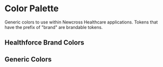 
<Meta title="Design Tokens/Color" />

# Color Palette

Generic colors to use within Newcross Healthcare applications. Tokens that have the prefix of "brand" are brandable tokens.

## Healthforce Brand Colors

<DesignTokenDocBlock categoryName="healthforce Color" viewType="card" />

## Generic Colors

<DesignTokenDocBlock categoryName="Color" />
